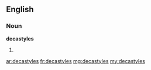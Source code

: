 ==English==

===Noun===
'''decastyles'''

# {{plural of|decastyle}}

[[ar:decastyles]]
[[fr:decastyles]]
[[mg:decastyles]]
[[my:decastyles]]
